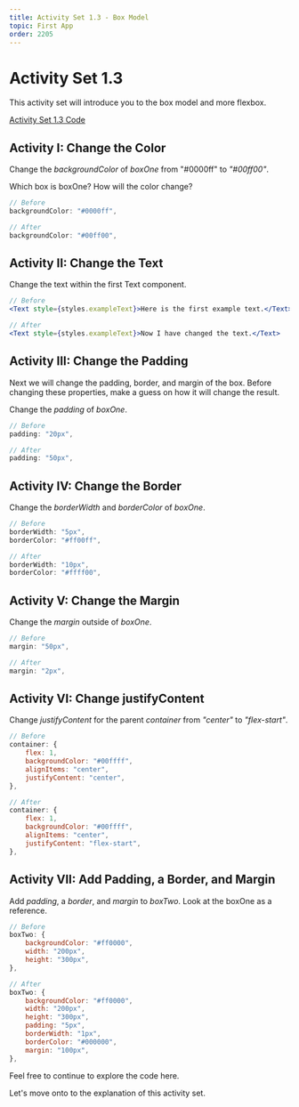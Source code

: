 ```yaml
---
title: Activity Set 1.3 - Box Model
topic: First App
order: 2205
---
```


# Activity Set 1.3

This activity set will introduce you to the box model and more flexbox.

<a href="https://snack.expo.io/@jeremyjgyoung/activity-set-1.3" target="_blank" class="mdxLink">Activity Set 1.3 Code</a>

## Activity I: Change the Color

Change the *backgroundColor* of *boxOne* from "#0000ff" to *"#00ff00"*.

Which box is boxOne? How will the color change?

```jsx
// Before
backgroundColor: "#0000ff",
```

```jsx
// After
backgroundColor: "#00ff00",
```

## Activity II: Change the Text

Change the text within the first Text component.

```jsx
// Before
<Text style={styles.exampleText}>Here is the first example text.</Text>
```

```jsx
// After
<Text style={styles.exampleText}>Now I have changed the text.</Text>
```

## Activity III: Change the Padding

Next we will change the padding, border, and margin of the box. 
Before changing these properties, make a guess on how it will change the result.

Change the *padding* of *boxOne*.

```jsx
// Before
padding: "20px",
```

```jsx
// After
padding: "50px",
```

## Activity IV: Change the Border

Change the *borderWidth* and *borderColor* of *boxOne*.

```jsx
// Before
borderWidth: "5px",
borderColor: "#ff00ff",
```

```jsx
// After
borderWidth: "10px",
borderColor: "#ffff00",
```

## Activity V: Change the Margin

Change the *margin* outside of *boxOne*.

```jsx
// Before
margin: "50px",
```

```jsx
// After
margin: "2px",
```

## Activity VI: Change justifyContent

Change *justifyContent* for the parent *container* from *"center"* to *"flex-start"*.

```jsx
// Before
container: {
    flex: 1,
    backgroundColor: "#00ffff",
    alignItems: "center",
    justifyContent: "center",
},
```

```jsx
// After
container: {
    flex: 1,
    backgroundColor: "#00ffff",
    alignItems: "center",
    justifyContent: "flex-start",
},
```

## Activity VII: Add Padding, a Border, and Margin

Add *padding*, a *border*, and *margin* to *boxTwo*. Look at the boxOne as a reference.

```jsx
// Before
boxTwo: {
    backgroundColor: "#ff0000",
    width: "200px",
    height: "300px",
},
```

```jsx
// After
boxTwo: {
    backgroundColor: "#ff0000",
    width: "200px",
    height: "300px",
    padding: "5px",
    borderWidth: "1px",
    borderColor: "#000000",
    margin: "100px",
},
```

Feel free to continue to explore the code here.

Let's move onto to the explanation of this activity set.